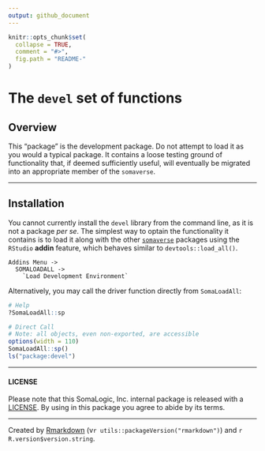 ```yaml
---
output: github_document
---
```



<!-- README.md is generated from README.Rmd. Please edit that file -->


```r
knitr::opts_chunk$set(
  collapse = TRUE,
  comment = "#>",
  fig.path = "README-"
)
```


# The `devel` set of functions


## Overview

This "package" is the development package. Do not attempt to load it as you
would a typical package. It contains a loose testing ground of functionality
that, if deemed sufficiently useful, will eventually be migrated into an
appropriate member of the `somaverse`.


----------------

## Installation

You cannot currently install the `devel` library from the command line, as 
it is not a package *per se*. The simplest way to optain the functionality
it contains is to load it along with the other 
[`somaverse`](http://bitbucket.sladmin.com/projects/SV) packages
using the `RStudio` **addin** feature, which behaves similar to 
`devtools::load_all()`.

```
Addins Menu ->
  SOMALOADALL ->
    `Load Development Environment`
```

Alternatively, you may call the driver function directly from `SomaLoadAll`:

```r
# Help
?SomaLoadAll::sp

# Direct Call
# Note: all objects, even non-exported, are accessible
options(width = 110)
SomaLoadAll::sp()
ls("package:devel")
```


----------

#### LICENSE

Please note that this SomaLogic, Inc. internal package is released with 
a [LICENSE](LICENSE). By using in this package you agree to abide by its terms.


----------


Created by [Rmarkdown](https://github.com/rstudio/rmarkdown)
(v`r utils::packageVersion("rmarkdown")`) and `r R.version$version.string`. 
